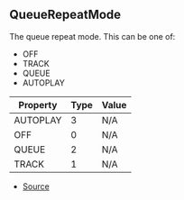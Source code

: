 ## QueueRepeatMode

The queue repeat mode. This can be one of:
- OFF
- TRACK
- QUEUE
- AUTOPLAY

| Property | Type | Value |
| ----------- | ----------- | ----------- |
| AUTOPLAY | 3 | N/A |
| OFF | 0 | N/A |
| QUEUE | 2 | N/A |
| TRACK | 1 | N/A |


- [Source](https://github.com/Androz2091/discord-player/blob/e5339f1/packages/discord-player/src/types/types.ts#L240)